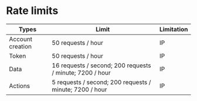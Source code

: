 # Rate limits 
 
| Types            | Limit                              | Limitation |
| ---------------- | ---------------------------------- | ---------- |
| Account creation | 50 requests / hour                  | IP         |
| Token            | 50 requests / hour                  | IP         |
| Data             | 16 requests / second; 200 requests / minute; 7200 / hour | IP         |
| Actions          | 5 requests / second; 200 requests / minute;  7200 / hour  | IP         |

    